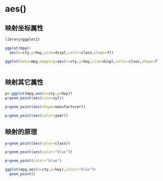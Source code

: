 # aes()

## 映射坐标属性

```r
library(ggplot2)
```

```r
ggplot(mpg)+
  aes(x=cty,y=hwy,size=displ,color=class,shape=fl)
```

```r
ggplot(data=mpg,mapping=aes(x=cty,y=hwy,size=displ,color=class,shape=fl))
  
```

## 映射其它属性

```r
p<-ggplot(mpg,aes(x=cty,y=hwy))
p+geom_point(aes(size=cyl))
```

```r
p+geom_point(aes(shape=manufacturer))
```

```r
p+geom_point(aes(color=year))
```

## 映射的原理

```r
p+geom_point(aes(color=class))
```

```r
p+geom_point(aes(color="blue"))
```

```r
p+geom_point(color="blue")
```

```r
ggplot(mpg,aes(x=cty,y=hwy),color="blue")+
  geom_point()
```

```r
```

```r
```

```r
```

```r
```
